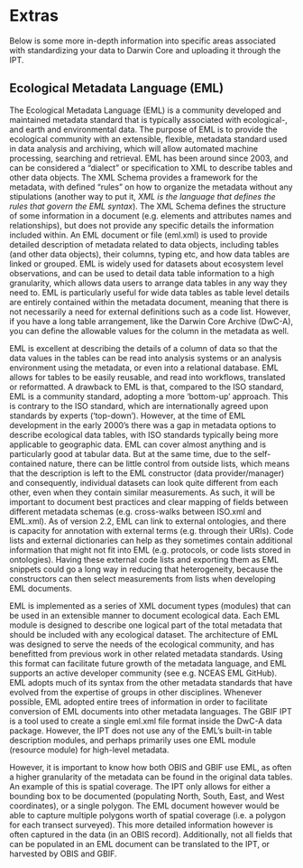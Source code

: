 # Extras
Below is some more in-depth information into specific areas associated with standardizing your data to Darwin Core and uploading it through the IPT.

## Ecological Metadata Language (EML)
The Ecological Metadata Language (EML) is a community developed and maintained metadata standard that is typically associated with ecological-, and earth and environmental data. The purpose of EML is to provide the ecological community with an extensible, flexible, metadata standard used in data analysis and archiving, which will allow automated machine processing, searching and retrieval. EML has been around since 2003, and can be considered a “dialect” or specification to XML to describe tables and other data objects. The XML Schema provides a framework for the metadata, with defined “rules” on how to organize the metadata without any stipulations (another way to put it, _XML is the language that defines the rules that govern the EML syntax_). The XML Schema defines the structure of some information in a document (e.g. elements and attributes names and relationships), but does not provide any specific details the information included within. An EML document or file (eml.xml) is used to provide detailed description of metadata related to data objects, including tables (and other data objects), their columns, typing etc, and how data tables are linked or grouped. EML is widely used for datasets about ecosystem level observations, and can be used to detail data table information to a high granularity, which allows data users to arrange data tables in any way they need to. EML is particularly useful for wide data tables as table level details are entirely contained within the metadata document, meaning that there is not necessarily a need for external definitions such as a code list. However, if you have a long table arrangement, like the Darwin Core Archive (DwC-A), you can define the allowable values for the column in the metadata as well. 

EML is excellent at describing the details of a column of data so that the data values in the tables can be read into analysis systems or an analysis environment using the metadata, or even into a relational database. EML allows for tables to be easily reusable, and read into workflows, translated or reformatted. A drawback to EML is that, compared to the ISO standard, EML is a community standard, adopting a more ‘bottom-up’ approach. This is contrary to the ISO standard, which are internationally agreed upon standards by experts (‘top-down’). However, at the time of EML development in the early 2000’s there was a gap in metadata options to describe ecological data tables, with ISO standards typically being more applicable to geographic data. EML can cover almost anything and is particularly good at tabular data. But at the same time, due to the self-contained nature, there can be little control from outside lists, which means that the description is left to the EML constructor (data provider/manager) and consequently, individual datasets can look quite different from each other, even when they contain similar measurements. As such, it will be important to document best practices and clear mapping of fields between different metadata schemas (e.g. cross-walks between ISO.xml and EML.xml). As of version 2.2, EML can link to external ontologies, and there is capacity for annotation with external terms (e.g. through their URIs). Code lists and external dictionaries can help as they sometimes contain additional information that might not fit into EML (e.g. protocols, or code lists stored in ontologies). Having these external code lists and exporting them as EML snippets could go a long way in reducing that heterogeneity, because the constructors can then select measurements from lists when developing EML documents.

EML is implemented as a series of XML document types (modules) that can be used in an extensible manner to document ecological data. Each EML module is designed to describe one logical part of the total metadata that should be included with any ecological dataset. The architecture of EML was designed to serve the needs of the ecological community, and has benefitted from previous work in other related metadata standards. Using this format can facilitate future growth of the metadata language, and EML supports an active developer community (see e.g. NCEAS EML GitHub). EML adopts much of its syntax from the other metadata standards that have evolved from the expertise of groups in other disciplines. Whenever possible, EML adopted entire trees of information in order to facilitate conversion of EML documents into other metadata languages. The GBIF IPT is a tool used to create a single eml.xml file format inside the DwC-A data package. However, the IPT does not use any of the EML’s built-in table description modules, and perhaps primarily uses one EML module (resource module) for high-level metadata. 

However, it is important to know how both OBIS and GBIF use EML, as often a higher granularity of the metadata can be found in the original data tables. An example of this is spatial coverage. The IPT only allows for either a bounding box to be documented (populating North, South, East, and West coordinates), or a single polygon. The EML document however would be able to capture multiple polygons worth of spatial coverage (i.e. a polygon for each transect surveyed). This more detailed information however is often captured in the data (in an OBIS record). Additionally, not all fields that can be populated in an EML document can be translated to the IPT, or harvested by OBIS and GBIF. 
